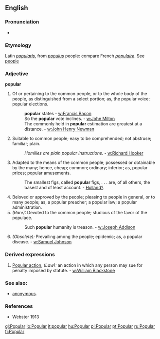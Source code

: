 {{Wikipedia}}
==English==
===Pronunciation===
*{{IPA|/ˈpɑpjulɝ/ (GA)}}
===Etymology===
Latin ''[[popularis]]'', from ''[[populus]]'' people: compare French ''[[populaire]]''. See [[people]]
===Adjective===
'''popular'''
#Of or pertaining to the common people, or to the whole body of the people, as distinguished from a select portion; as, the popular voice; popular elections. 
#:'''popular''' states - [[w:Francis Bacon]]
#:So the '''popular''' vote inclines. - [[w:John Milton]]
#:The commonly held in '''popular''' estimation are greatest at a distance. - [[w:John Henry Newman]]
#Suitable to common people; easy to be comprehended; not abstruse; familiar; plain.
#:''Homilies are plain popular instructions''. - [[w:Richard Hooker]]
#Adapted to the means of the common people; possessed or obtainable by the many; hence, cheap; common; ordinary; inferior; as, popular prices; popular amusements.
#:The smallest figs, called '''popular''' figs, . . . are, of all others, the basest and of least account. - [[Holland?]].
#Beloved or approved by the people; pleasing to people in general, or to many people; as, a popular preacher; a popular law; a popular administration.
#''(Rare):'' Devoted to the common people; studious of the favor of the populace. 
#:Such '''popular''' humanity is treason. - [[w:Joseph Addison]]
#''(Obsolete):'' Prevailing among the people; epidemic; as, a popular disease. - [[w:Samuel Johnson]]

===Derived expressions===
#[[w:Popular action|Popular action]], ''(Law):'' an action in which any person may sue for penalty imposed by statute. - [[w:William Blackstone]]

===See also:=== 
*[[anonymous]].
===References===
*Webster 1913

[[gl:Popular]]
[[io:Popular]]
[[it:popular]]
[[hu:Popular]]
[[pl:Popular]]
[[pt:Popular]]
[[ru:Popular]]
[[fi:Popular]]